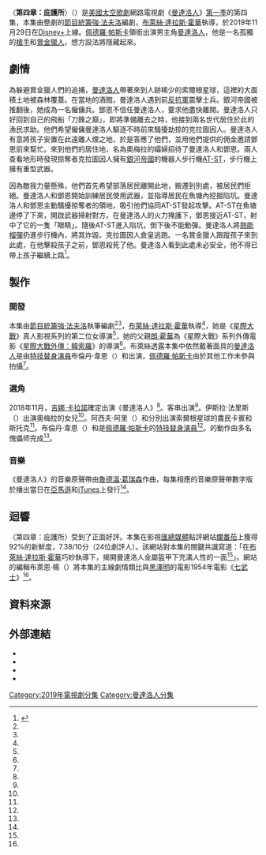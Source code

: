 {{noteTA
|G1=TV
|G2=Show
|G3=LI
|G4=movie
|1=zh-hk:星球大戰;zh-tw:星際大戰;zh-cn:星球大战;
}}
{{Infobox television episode
| title          = 〈第四章：庇護所〉<br />{{small|{{lang|en|''Chapter 4: Sanctuary''}}}}
| series         = [[曼達洛人_(電視劇)|曼達洛人]]
| image          = Chapter 4 Sanctuary poster.jpeg
| image_alt      = 
| caption        = {{le|卡拉·鄧恩|Cara Dune}}勸說居民離開村莊
| season         = 1
| episode        = 4
| director       = [[布萊絲·達拉斯·霍華|布萊絲·達拉斯·霍華]]
| writer         = [[強·法夫洛|強·法夫洛]]
| producer       = 強·法夫洛
| music          = <!-- For featured songs, not the composer -->
| photographer   = 巴茲·伊多因（{{lang|en|Baz Idoine}}）
| editor         = {{le|達娜·E·格勞伯曼|Dana E. Glauberman}}
| airdate        = {{Start date|2019|11|29}}
| length         = 39分鐘
| guests title   = 聯合主演
| guests         = 
* [[吉娜·卡拉諾|吉娜·卡拉諾]] 飾 {{le|卡拉·鄧恩|Cara Dune}}
| prev           = [[第三章：罪|第三章：罪]]
| next           = [[第五章：槍手|第五章：槍手]]
| episode_list   = [[曼達洛人集數列表|曼達洛人集數列表]]
}}

〈'''第四章：庇護所'''〉（{{lang-en|''Chapter 4: Sanctuary''}}）是[[美國|美國]][[太空歌劇|太空歌劇]]網路電視劇《[[曼達洛人_(電視劇)|曼達洛人]]》[[曼達洛人_(第一季)|第一季]]的第四集，本集由整劇的[[節目統籌|節目統籌]][[強·法夫洛|強·法夫洛]]編劇，[[布萊絲·達拉斯·霍華|布萊絲·達拉斯·霍華]]執導，於2019年11月29日在[[Disney+|Disney+]]上線。[[佩德羅·帕斯卡|佩德羅·帕斯卡]]領銜出演男主角[[曼達洛人_(星際大戰角色)|曼達洛人]]，他是一名孤獨的[[槍手|槍手]]和[[賞金獵人|賞金獵人]]，想方設法將{{le|孩子 (星際大戰)|The Child (Star Wars)|孩子}}隱藏起來。

== 劇情 ==
為躲避賞金獵人們的追捕，[[曼達洛人_(星際大戰角色)|曼達洛人]]帶著{{le|孩子 (星際大戰)|The Child (Star Wars)|孩子}}來到人跡稀少的索爾根星球，這裡的大面積土地被森林覆蓋。在當地的酒館，曼達洛人遇到前[[反抗軍同盟|反抗軍]]震擊士兵{{le|卡拉·鄧恩|Cara Dune}}。銀河帝國被推翻後，她成為一名僱傭兵。鄧恩不信任曼達洛人，要求他盡快離開。曼達洛人只好回到自己的飛船「刀鋒之巔」，即將準備離去之時，他接到兩名世代居住於此的漁民求助。他們希望僱傭曼達洛人驅逐不時前來騷擾劫掠的克拉圖因人。曼達洛人有意將孩子安置在此遠離人煙之地，於是答應了他們，並用他們提供的佣金邀請鄧恩前來幫忙。來到他們的居住地，名為奧梅拉的孀婦招待了曼達洛人和鄧恩。兩人查看地形時發現掠奪者克拉圖因人擁有[[銀河帝國_(星球大戰)|銀河帝國]]的機器人步行機[[步行機_(星球大戰)|AT-ST]]，步行機上擁有重型武器。

因為敵我力量懸殊，他們首先希望部落居民離開此地，搬遷到別處，被居民們拒絕。曼達洛人和鄧恩開始訓練居民使用武器，並指導居民在魚塘內挖掘陷坑。曼達洛人和鄧恩主動騷擾掠奪者的領地，吸引他們協同AT-ST發起攻擊。AT-ST在魚塘邊停了下來，開啟武器掃射對方。在曼達洛人的火力掩護下，鄧恩接近AT-ST，射中了它的一隻「眼睛」。隨後AT-ST進入陷坑，倒下後不能動彈。曼達洛人將[[星球大战武器列表#重型武器|熱能榴彈]]扔進步行機內，將其炸毀。克拉圖因人倉皇逃跑。一名賞金獵人跟蹤孩子來到此處，在他擊殺孩子之前，鄧恩殺死了他。曼達洛人看到此處未必安全，他不得已帶上孩子繼續上路<ref>{{cite web|url=https://www.usatoday.com/story/tech/reviewedcom/2019/11/29/mandalorian-recap-chapter-4-sanctuary/4331202002/|title=The Mandalorian recap: Chapter 4 'Sanctuary'|website=[[USA_Today|USA Today]]|publisher=Gannett|last=Kane|first=Alex|date=2019-11-29|accessdate=2019-11-29|archive-url=https://web.archive.org/web/20191206184750/https://www.usatoday.com/story/tech/reviewedcom/2019/11/29/mandalorian-recap-chapter-4-sanctuary/4331202002/|archive-date=2019-12-06|dead-url=no}}</ref>。

== 製作 ==
=== 開發 ===
本集由[[節目統籌|節目統籌]][[強·法夫洛|強·法夫洛]]執筆編劇<ref name="Favreau" /><ref name="Favreau2" />，[[布萊絲·達拉斯·霍華|布萊絲·達拉斯·霍華]]執導<ref name="Howard" />，她是《[[星際大戰|星際大戰]]》真人影視系列的第二位女導演<ref name="Director" />，她的父親[[朗·霍華|朗·霍華]]為《星際大戰》系列外傳電影《[[星際大戰外傳：韓索羅|星際大戰外傳：韓索羅]]》的導演<ref name="Solo" />。布萊絲透露本集中依然戴著面具的[[曼達洛人_(星際大戰角色)|曼達洛人]]是由[[特技演員|特技替身演員]]布倫丹·韋恩（{{lang|en|Brendan Wayne}}）和{{le|拉夫·克羅德·多斯·桑托斯|Lateef Crowder dos Santos|拉夫·克羅德}}出演，[[佩德羅·帕斯卡|佩德羅·帕斯卡]]由於其他工作未參與拍攝<ref name="Pascal" />。

=== 選角 ===
2018年11月，[[吉娜·卡拉諾|吉娜·卡拉諾]]確定出演《曼達洛人》<ref name="Carano" />。{{le|朱莉婭·瓊斯|Julia Jones}}客串出演{{le|奧梅拉|Omera}}<ref name="Julia" />。伊斯拉·法里斯（{{lang|en|Isla Farris}}）出演奧梅拉的女兒{{le|溫塔|Winta (Star Wars)}}<ref name="credits104" />。阿西夫·阿里（{{lang|en|Asif Ali}}）和{{le|尤金·科德羅|Eugene Cordero}}分別出演索爾根星球的農民卡賓和斯托克<ref name="credits104" />。布倫丹·韋恩（{{lang|en|Brendan Wayne}}）和{{le|拉夫·克羅德·多斯·桑托斯|Lateef Crowder dos Santos|拉夫·克羅德}}是[[佩德羅·帕斯卡|佩德羅·帕斯卡]]的[[特技演員|特技替身演員]]<ref name="StuntDouble" />。{{le|孩子 (星際大戰)|The Child (Star Wars)|孩子}}的動作由多名傀儡师完成<ref name="Child" />。

=== 音樂 ===
{{Infobox album
| name           = 《曼達洛人》第4章
| original_name  = {{lang|en|''The Mandalorian: Chapter 4''}}
| type           = soundtrack
| artist         = [[魯德溫·葛瑞森|魯德溫·葛瑞森]]
| cover          = 
| alt            =
| released       = {{Start date|2019|11|29}}
| format         = [[數位音樂下載|數位音樂下載]]
| recorded       = 
| venue          =
| studio         = 
| genre          = 電視劇原聲帶
| length         = 22:53
| label          = [[華特迪士尼唱片|華特迪士尼唱片]]
| producer       = 
}}

{{Album ratings
| rev1      = [[Allmusic|Allmusic]]
| rev1Score = {{rating|3|5}}<ref>{{Allmusic|class=album |id=the-mandalorian-chapter-4-original-score-mw0003340626 |label= ''The Mandalorian: Chapter 4 [Original Score]'' | accessdate= 2020-07-02}}</ref>
}}

《曼達洛人》的音樂原聲帶由[[魯德溫·葛瑞森|魯德溫·葛瑞森]]作曲，每集相應的音樂原聲帶數字版於播出當日在[[亞馬遜公司|亞馬遜]]和[[iTunes|iTunes]]上發行<ref name="Music" />。

{{Track listing
| title1         = The Ponds of Sorgan
| length1        = 3:09
| title2         = Off the Grid
| length2        = 1:47
| title3         = Can I Feed Him?
| length3        = 3:34
| title4         = Training the Plebs
| length4        = 3:10
| title5         = Camp Attack
| length5        = 2:22
| title6         = Spirit of the Woods
| length6        = 5:10
| title7         = Stay
| length7        = 2:21
| title8         = Mando Says Goodbye
| length8        = 1:20
| total_length   = 22:53
}}

== 迴響 ==
〈第四章：庇護所〉受到了正面好評。本集在影視[[匯總媒體|匯總媒體]]點評網站[[爛番茄|爛番茄]]上獲得92%的新鮮度，7.38/10分（24位劇評人）。該網站對本集的關鍵共識寫道：「在[[布萊絲·達拉斯·霍華|布萊絲·達拉斯·霍華]]巧妙執導下，揭開曼達洛人金屬盔甲下充滿人性的一面<ref name="RT" />」。{{lang|en|''/Film''}}網站的編輯布萊恩·楊（{{lang|en|Bryan Young}}）將本集的主線劇情類比與[[黑澤明|黑澤明]]的電影1954年電影《[[七武士|七武士]]》<ref name="SlashFilm" />。

== 資料來源 ==
{{Reflist|30em|refs=

<ref name="Howard">{{Cite web |url=https://thegww.com/star-wars-the-mandalorian-season-1-writers-comprise-of-jon-favreau-dave-filoni-rick-famuyiwa-chris-yost/ |title=''Star Wars: The Mandalorian'': Season 1 Writers Comprise of Jon Favreau, Dave Filoni, Rick Famuyiwa, & Chris Yost |last=Tyler |first=Jacob |website=Geeks WorldWide |date=2019-10-18 |access-date=2019-11-29 |archive-url=https://web.archive.org/web/20191023020555/https://thegww.com/star-wars-the-mandalorian-season-1-writers-comprise-of-jon-favreau-dave-filoni-rick-famuyiwa-chris-yost/ |archive-date=2019-10-23 |dead-url=no }}</ref>

<ref name="Director">{{Cite web |url=https://www.cinemablend.com/television/2485906/the-advice-ron-howard-gave-bryce-dallas-howard-before-directing-the-mandalorian |title=The Advice Ron Howard Gave Bryce Dallas Howard Before Directing The Mandalorian |last=Venable |first=Nick |website=Cinema Blend |date=2019-12-03 |access-date=2020-07-03 |archive-url=https://web.archive.org/web/20200628191319/https://www.cinemablend.com/television/2485906/the-advice-ron-howard-gave-bryce-dallas-howard-before-directing-the-mandalorian |archive-date=2020-06-28 |dead-url=no }}</ref>

<ref name="Favreau">{{Cite web |url=https://directories.wga.org/project/1185542/the-mandalorian/ |title=''The Mandalorian'' – Episodes |website=Writers Guild of America West |access-date=2019-11-29 |archive-url=https://web.archive.org/web/20191101164309/https://directories.wga.org/project/1185542/the-mandalorian/ |archive-date=2019-11-01 |dead-url=no }}</ref>

<ref name="Favreau2">{{cite web |url=https://www.joblo.com/movie-news/tv-review-the-mandalorian-chapter-4 |title=TV REVIEW: THE MANDALORIAN - CHAPTER 4 "SANCTUARY" |website=JoBlo.com |first=Alex |last=Maidy |date=2019-11-29 |access-date=2019-11-29 |archive-url=https://web.archive.org/web/20191130180622/https://www.joblo.com/movie-news/tv-review-the-mandalorian-chapter-4 |archive-date=2019-11-30 |dead-url=no }}</ref>

<ref name="Solo">{{Cite web |url=https://screenrant.com/star-wars-mandalorian-directors-creative-freedom-disney/ |title=Mandalorian Directors Had A Surprising Amount of Creative Freedom |last=Agar |first=Chris |date=2019-08-20 |website=[[Screen_Rant|Screen Rant]] |publisher=Valnet, Inc |access-date=2019-11-30 |archive-url=https://web.archive.org/web/20190914011408/https://screenrant.com/star-wars-mandalorian-directors-creative-freedom-disney/ |archive-date=2019-09-14 |dead-url=no }}</ref>

<ref name="Pascal">{{Cite web |url=https://www.indiewire.com/2019/12/pedro-pascal-mandalorian-stunt-doubles-1202195863/ |title=Pedro Pascal Is the Mandalorian, but That's Not Him Starring in Every Episode |website=IndieWire |publisher=Penske Media Corporation |first=Zack |last=Sharf |date=2019-12-09 |accessdate=2019-12-21 |archive-url=https://web.archive.org/web/20200406144810/https://www.indiewire.com/2019/12/pedro-pascal-mandalorian-stunt-doubles-1202195863/ |archive-date=2020-04-06 |dead-url=no }}</ref>

<ref name="Carano">{{Cite web |url=https://www.hollywoodreporter.com/heat-vision/gina-carano-joins-star-wars-series-mandalorian-1160809 |title=''Star Wars'': Gina Carano Joins 'The Mandalorian' |last=Kit |first=Borys |date=2019-11-14 |website=[[The_Hollywood_Reporter|The Hollywood Reporter]] |publisher=Valence Media |access-date=2019-11-14 |archive-url=https://web.archive.org/web/20181115112924/https://www.hollywoodreporter.com/heat-vision/gina-carano-joins-star-wars-series-mandalorian-1160809 |archive-date=2018-11-15 |dead-url=no }}</ref>

<ref name="Julia">{{Cite web|url=https://deadline.com/2019/09/the-mandalorian-twilight-saga-actress-joins-cast-of-disney-live-action-star-wars-series-1202713442/|title=‘The Mandalorian’: Julia Jones Joins Cast of Disney+ Live-Action ‘Star Wars’ Series|first1=Geoff|last1=Boucher|first2=Geoff|last2=Boucher|date=2019-09-06|access-date=2020-07-03|archive-url=https://web.archive.org/web/20191129005044/https://deadline.com/2019/09/the-mandalorian-twilight-saga-actress-joins-cast-of-disney-live-action-star-wars-series-1202713442/|archive-date=2019-11-29|dead-url=no}}</ref>

<ref name="credits104">{{Cite episode |title=Chapter 4: Sanctuary |series=The Mandalorian |network=[[Disney+|Disney+]] |date=2019-11-29 |season=1 |number=4}}</ref>

<ref name="StuntDouble">{{Cite web |url=https://www.vulture.com/2019/12/the-mandalorian-pedro-pascal-double-stunt-performer.html |title=So, Who's Really Under the Mandalorian's Helmet? |last=Miller |first=Liz Shannon |date=2019-12-09 |website=Vulture |access-date=2019-12-09 |archive-url=https://web.archive.org/web/20191209223508/https://www.vulture.com/2019/12/the-mandalorian-pedro-pascal-double-stunt-performer.html |archive-date=2019-12-09}}</ref>

<ref name="Child">{{Cite web |url=https://www.newsweek.com/mandalorian-baby-yoda-child-puppet-cgi-disney-plus-werner-herzog-1474991 |title='The Mandalorian': Show Crew on How They Made 'Baby Yoda' |last=Spencer |first=Samuel |date=2019-12-02 |accessdate=2020-06-28 |website=newsweek.com |archive-url=https://web.archive.org/web/20191208002313/https://www.newsweek.com/mandalorian-baby-yoda-child-puppet-cgi-disney-plus-werner-herzog-1474991 |archive-date=2019-12-08 |dead-url=no }}</ref>

<ref name="Music">{{Cite web |url=https://music.apple.com/us/album/the-mandalorian-chapter-4-original-score/1489004142 |title=The Mandalorian: Chapter 4 (Original Score) |website=[[Apple_Music|Apple Music]] |publisher=[[Apple_Inc.|Apple Inc.]] |date=2019-11-29 |access-date=2019-12-05 |archive-url=https://web.archive.org/web/20191204020838/https://music.apple.com/us/album/the-mandalorian-chapter-4-original-score/1489004142 |archive-date=2019-12-04 |dead-url=no }}</ref>

<ref name="RT">{{Cite web |url=https://www.rottentomatoes.com/tv/the_mandalorian/s01/e04 |title=''The Mandalorian'': Season 1 Episode 4 |website=[[Rotten_Tomatoes|Rotten Tomatoes]] |publisher=Fandango |access-date=2020-05-05 |archive-url=https://web.archive.org/web/20200114060255/https://www.rottentomatoes.com/tv/the_mandalorian/s01/e04 |archive-date=2020-01-14 |dead-url=no }}</ref>

<ref name="SlashFilm">{{cite web |last=Young |first=Bryan |title=''The Mandalorian'' Goes Full ''Seven Samurai'' With 'Sanctuary' |url=https://www.slashfilm.com/the-mandalorian-sanctuary-review/ |website=/Film |accessdate=2019-12-05 |date=2019-11-29 |archive-url=https://web.archive.org/web/20191222052125/https://www.slashfilm.com/the-mandalorian-sanctuary-review/ |archive-date=2019-12-22 |dead-url=no }}</ref>

}}

== 外部連結 ==
*{{Official|https://www.starwars.com/series/the-mandalorian}}
*{{Disney+ series}}
*{{IMDb episode|9121536}}
*{{Wookieepedia|The Mandalorian Chapter 4|〈第四章：庇護所〉}}

{{The Mandalorian}}

{{DEFAULTSORT:Chapter 4: Sanctuary}}
[[Category:2019年電視劇分集|Category:2019年電視劇分集]]
[[Category:曼達洛人分集|Category:曼達洛人分集]]
